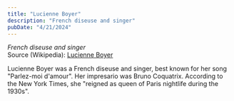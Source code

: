 ```yaml
---
title: "Lucienne Boyer"
description: "French diseuse and singer"
pubDate: "4/21/2024"
---
```


*French diseuse and singer*  
Source (Wikipedia): [Lucienne Boyer][1]

Lucienne Boyer was a French diseuse and singer, best known for her song "Parlez-moi d'amour". Her impresario was Bruno Coquatrix. According to the New York Times, she "reigned as queen of Paris nightlife during the 1930s".

[1]: https://en.wikipedia.org/wiki/Lucienne_Boyer
